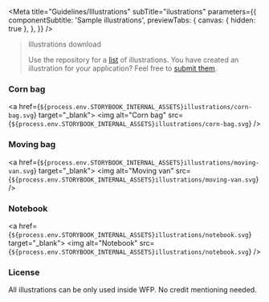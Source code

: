 

<Meta
  title="Guidelines/Illustrations"
  subTitle="ilustrations"
  parameters={{
    componentSubtitle: 'Sample illustrations',
    previewTabs: {
      canvas: { hidden: true },
    },
  }}
/>

> Illustrations download
>
> Use the repository for a [list](https://github.com/wfp/ui/tree/master/src/assets/illustrations) of illustrations. You have created an illustration for your application? Feel free to [submit them](https://github.com/wfp/ui/issues/new).

### Corn bag

<a
  href={`${process.env.STORYBOOK_INTERNAL_ASSETS}illustrations/corn-bag.svg`}
  target="_blank">
  <img
    alt="Corn bag"
    src={`${process.env.STORYBOOK_INTERNAL_ASSETS}illustrations/corn-bag.svg`}
  />
</a>

### Moving bag

<a
  href={`${process.env.STORYBOOK_INTERNAL_ASSETS}illustrations/moving-van.svg`}
  target="_blank">
  <img
    alt="Moving van"
    src={`${process.env.STORYBOOK_INTERNAL_ASSETS}illustrations/moving-van.svg`}
  />
</a>

### Notebook

<a
  href={`${process.env.STORYBOOK_INTERNAL_ASSETS}illustrations/notebook.svg`}
  target="_blank">
  <img
    alt="Notebook"
    src={`${process.env.STORYBOOK_INTERNAL_ASSETS}illustrations/notebook.svg`}
  />
</a>

### License

All illustrations can be only used inside WFP. No credit mentioning needed.
